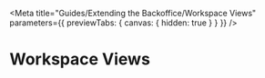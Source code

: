 
<Meta
	title="Guides/Extending the Backoffice/Workspace Views"
	parameters={{ previewTabs: { canvas: { hidden: true } } }}
/>

# Workspace Views
